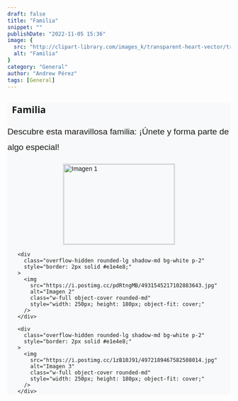 ```yaml
---
draft: false
title: "Familia"
snippet: ""
publishDate: "2022-11-05 15:36"
image: {
  src: "http://clipart-library.com/images_k/transparent-heart-vector/transparent-heart-vector-18.png",
  alt: "Familia"
}
category: "General"
author: "Andrew Pérez"
tags: [General]
---
```



<section 
  class="max-w-3xl mx-auto bg-white rounded-lg p-8 shadow-lg"
  style="font-family: Arial, sans-serif; background-color: #f8f9fa;"
>
  <h1 
    class="text-4xl font-bold text-center text-blue-700 mb-6"
    style="font-family: 'Segoe UI', Tahoma, Geneva, Verdana, sans-serif;"
  >
    <i class="fas fa-users" style="margin-right: 10px;"></i> Familia
  </h1>
  
  <p 
    class="text-center text-gray-600 mb-10"
    style="font-size: 1.2rem; line-height: 1.8;"
  >
    Descubre esta maravillosa familia: ¡Únete y forma parte de algo especial!
  </p>

  <div 
    class="grid gap-8 sm:grid-cols-1 md:grid-cols-3"
    style="justify-items: center;"
  >
    <div 
      class="overflow-hidden rounded-lg shadow-md bg-white p-2"
      style="border: 2px solid #e1e4e8;"
    >
      <img 
        src="https://i.postimg.cc/7Zgkhqd6/20240915-085203.jpg" 
        alt="Imagen 1" 
        class="w-full object-cover rounded-md"
        style="width: 250px; height: 180px; object-fit: cover;"
      />
    </div>

    <div 
      class="overflow-hidden rounded-lg shadow-md bg-white p-2"
      style="border: 2px solid #e1e4e8;"
    >
      <img 
        src="https://i.postimg.cc/pdRtngMB/4931545217102883643.jpg" 
        alt="Imagen 2" 
        class="w-full object-cover rounded-md"
        style="width: 250px; height: 180px; object-fit: cover;"
      />
    </div>

    <div 
      class="overflow-hidden rounded-lg shadow-md bg-white p-2"
      style="border: 2px solid #e1e4e8;"
    >
      <img 
        src="https://i.postimg.cc/1zB10J91/4972189467582508014.jpg" 
        alt="Imagen 3" 
        class="w-full object-cover rounded-md"
        style="width: 250px; height: 180px; object-fit: cover;"
      />
    </div>
  </div>
  
</section>
